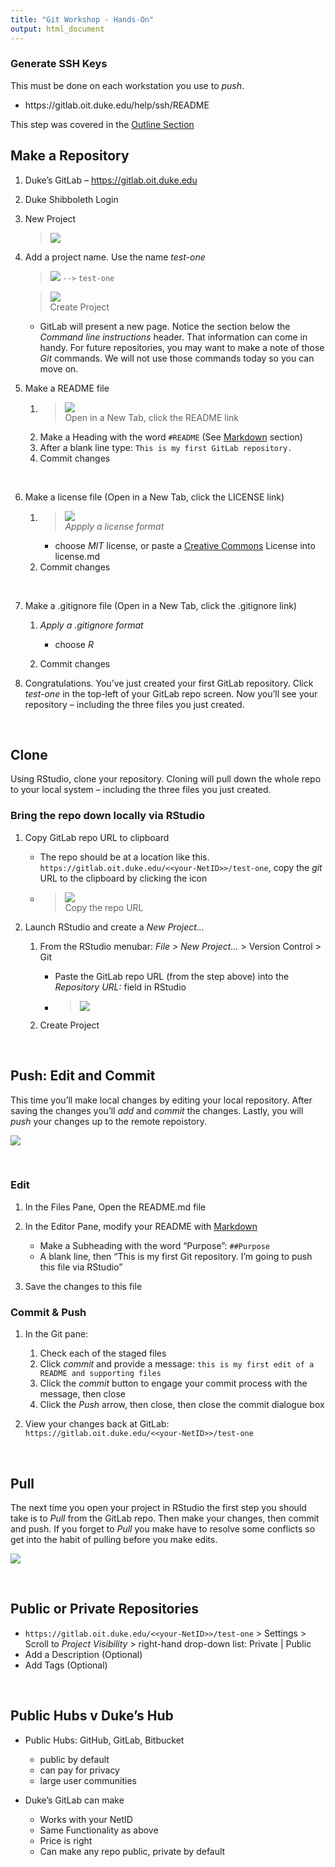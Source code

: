 ```yaml
---
title: "Git Workshop - Hands-On"
output: html_document
---
```


### Generate SSH Keys 

This must be done on each workstation you use to *push*.  

- https://gitlab.oit.duke.edu/help/ssh/README

This step was covered in the [Outline Section](outline.html#generate_ssh_keys_in_advance_of_the_workshop)

## Make a Repository
1. Duke's GitLab -- <a href="https://gitlab.oit.duke.edu" target="_blank">https://gitlab.oit.duke.edu</a>
1. Duke Shibboleth Login
1. New Project

    > ![](images/new_gitlab_project_button.png)
    
1. Add a project name.  Use the name *test-one*  

    > ![](images/project_name.png) `-->` `test-one` 
    
    > ![](images/create_project.png) <br> Create Project
    - GitLab will present a new page.  Notice the section below the *Command line instructions* header.  That information can come in handy.  For future repositories, you may want to make a note of those *Git* commands.  We will not use those commands today so you can move on.
    
1. Make a README file 
    
    1. > ![](images/readme.png) <br>Open in a New Tab, click the README link
    1. Make a Heading with the word `#README` (See [Markdown](markdown.html) section)
    1. After a blank line type: `This is my first GitLab repository.`
    1. Commit changes  
    
    &nbsp; 
    
1. Make a license file (Open in a New Tab, click the LICENSE link) 

    1. > ![](images/license.png) <br> *Appply a license format* 
    
        - choose *MIT* license, or paste a [Creative Commons](https://creativecommons.org/share-your-work/) License into license.md
    1. Commit changes
    
    &nbsp; 
    
1. Make a .gitignore file (Open in a New Tab, click the .gitignore link)

    1. *Apply a .gitignore format* 
    
        - choose *R* 
        
    1. Commit changes
    
1. Congratulations.  You've just created your first GitLab repository.  Click *test-one* in the top-left of your GitLab repo screen.  Now you'll see your repository -- including the three files you just created.

&nbsp; 

## Clone

Using RStudio, clone your repository.  Cloning will pull down the whole repo to your local system -- including the three files you just created.
    
### Bring the repo down locally via RStudio

1. Copy GitLab repo URL to clipboard 

	  - The repo should be at a location like this. `https://gitlab.oit.duke.edu/<<your-NetID>>/test-one`, copy the *git* URL to the clipboard by clicking the icon
	  - > ![](images/copy_repo.png) <br> Copy the repo URL
	    
1. Launch RStudio and create a *New Project...*

    1. From the RStudio menubar:  *File > New Project...* > Version Control > Git
    
        - Paste the GitLab repo URL (from the step above) into the  *Repository URL:* field in RStudio <br>
	    
        - > ![](images/project_version_git.png)
	    
    1. Create Project

&nbsp; 

## Push: Edit and Commit

This time you'll make local changes by editing your local repository.  After saving the changes you'll *add* and *commit* the changes.  Lastly, you will *push* your changes up to the remote repoistory.

![](images/push.png) 

&nbsp;  

### Edit

1. In the Files Pane, Open the README.md file
1. In the Editor Pane, modify your README with [Markdown](markdown.html)

    - Make a Subheading with the word "Purpose":  `##Purpose`
    - A blank line, then "This is my first Git repository.  I'm going to push this file via RStudio"
1. Save the changes to this file


### Commit & Push

1. In the Git pane:

    1. Check each of the staged files
    1. Click *commit* and provide a message:  `this is my first edit of a README and supporting files`
    1. Click the *commit* button to engage your commit  process with the message, then close
    1. Click the *Push* arrow, then close, then close the commit dialogue box  
1. View your changes back at GitLab:  `https://gitlab.oit.duke.edu/<<your-NetID>>/test-one`

&nbsp; 

## Pull

The next time you open your project in RStudio the first step you should take is to *Pull* from the GitLab repo.  Then make your changes, then commit and push.  If you forget to *Pull* you make have to resolve some conflicts so get into the habit of pulling before you make edits.

![](images/git_push_pull.png)

&nbsp;

## Public or Private Repositories

- `https://gitlab.oit.duke.edu/<<your-NetID>>/test-one` > Settings > Scroll to *Project Visibility* > right-hand drop-down list:  Private | Public
- Add a Description (Optional)
- Add Tags (Optional)  

&nbsp; 

## Public Hubs v Duke's Hub

- Public Hubs:  GitHub, GitLab, Bitbucket

    - public by default
    - can pay for privacy
    - large user communities

- Duke's GitLab can make 

    - Works with your NetID
    - Same Functionality as above
    - Price is right
    - Can make any repo public, private by default 